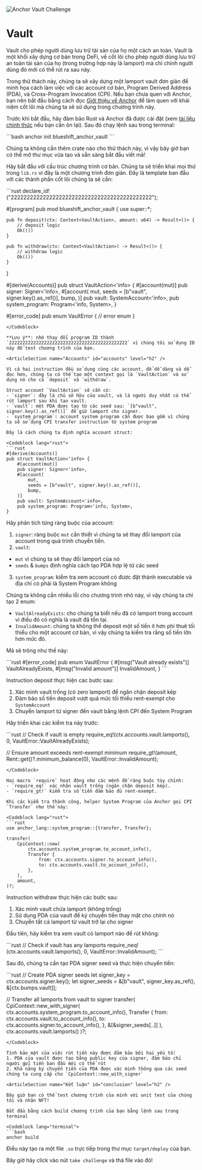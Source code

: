 
![Anchor Vault Challenge](/graphics/challenge-banners/anchor-vault.png)

# Vault

Vault cho phép người dùng lưu trữ tài sản của họ một cách an toàn. Vault là một khối xây dựng cơ bản trong DeFi, về cốt lõi cho phép người dùng lưu trữ an toàn tài sản của họ (trong trường hợp này là lamport) mà chỉ chính người dùng đó mới có thể rút ra sau này.

Trong thử thách này, chúng ta sẽ xây dựng một lamport vault đơn giản để minh họa cách làm việc với các account cơ bản, Program Derived Address (PDA), và Cross-Program Invocation (CPI). Nếu bạn chưa quen với Anchor, bạn nên bắt đầu bằng cách đọc [Giới thiệu về Anchor](/vi/courses/introduction-to-anchor) để làm quen với khái niệm cốt lõi mà chúng ta sẽ sử dụng trong chương trình này.

<ArticleSection name="Cài đặt" id="installation" level="h2" />

Trước khi bắt đầu, hãy đảm bảo Rust và Anchor đã được cài đặt (xem [tài liệu chính thức](https://www.anchor-lang.com/docs/installation) nếu bạn cần ôn lại). Sau đó chạy lệnh sau trong terminal:

<Codeblock lang="terminal">
```bash
anchor init blueshift_anchor_vault
```
</Codeblock>

Chúng ta không cần thêm crate nào cho thử thách này, vì vậy bây giờ bạn có thể mở thư mục vừa tạo và sẵn sàng bắt đầu viết mã!

<ArticleSection name="Template" id="template" level="h2" />

Hãy bắt đầu với cấu trúc chương trình cơ bản. Chúng ta sẽ triển khai mọi thứ trong `lib.rs` vì đây là một chương trình đơn giản. Đây là template ban đầu với các thành phần cốt lõi chúng ta sẽ cần:

<Codeblock lang="rust">
```rust
declare_id!("22222222222222222222222222222222222222222222");

#[program]
pub mod blueshift_anchor_vault {
    use super::*;

    pub fn deposit(ctx: Context<VaultAction>, amount: u64) -> Result<()> {
        // deposit logic
        Ok(())
    }

    pub fn withdraw(ctx: Context<VaultAction>) -> Result<()> {
        // withdraw logic
        Ok(())
    }
}

#[derive(Accounts)]
pub struct VaultAction<'info> {
    #[account(mut)]
    pub signer: Signer<'info>,
    #[account(
        mut,
        seeds = [b"vault", signer.key().as_ref()],
        bump,
    )]
    pub vault: SystemAccount<'info>,
    pub system_program: Program<'info, System>,
}

#[error_code]
pub enum VaultError {
    // error enum
}
```
</Codeblock>

**Lưu ý**: nhớ thay đổi program ID thành `22222222222222222222222222222222222222222222` vì chúng tôi sử dụng ID này để test chương trình của bạn.

<ArticleSection name="Accounts" id="accounts" level="h2" />

Vì cả hai instruction đều sử dụng cùng các account, để dễ dàng và dễ đọc hơn, chúng ta có thể tạo một context gọi là `VaultAction` và sử dụng nó cho cả `deposit` và `withdraw`.

Struct account `VaultAction` sẽ cần có:
- `signer`: đây là chủ sở hữu của vault, và là người duy nhất có thể rút lamport sau khi tạo vault.
- `vault`: một PDA được tạo từ các seed sau: `[b"vault", signer.key().as_ref()]` để giữ lamport cho signer.
- `system_program`: account system program cần được bao gồm vì chúng ta sẽ sử dụng CPI transfer instruction từ system program

Đây là cách chúng ta định nghĩa account struct:

<Codeblock lang="rust">
```rust
#[derive(Accounts)]
pub struct VaultAction<'info> {
    #[account(mut)]
    pub signer: Signer<'info>,
    #[account(
        mut,
        seeds = [b"vault", signer.key().as_ref()],
        bump,
    )]
    pub vault: SystemAccount<'info>,
    pub system_program: Program<'info, System>,
}
```
</Codeblock>

Hãy phân tích từng ràng buộc của account:

1. `signer`: ràng buộc `mut` cần thiết vì chúng ta sẽ thay đổi lamport của account trong quá trình chuyển tiền.
2. `vault`:
  - `mut` vì chúng ta sẽ thay đổi lamport của nó
  - `seeds` & `bumps` định nghĩa cách tạo PDA hợp lệ từ các seed
3. `system_program`: kiểm tra xem account có được đặt thành executable và địa chỉ có phải là System Program không

<ArticleSection name="Errors" id="errors" level="h2" />

Chúng ta không cần nhiều lỗi cho chương trình nhỏ này, vì vậy chúng ta chỉ tạo 2 enum:
- `VaultAlreadyExists`: cho chúng ta biết nếu đã có lamport trong account vì điều đó có nghĩa là vault đã tồn tại.
- `InvalidAmount`: chúng ta không thể deposit một số tiền ít hơn phí thuê tối thiểu cho một account cơ bản, vì vậy chúng ta kiểm tra rằng số tiền lớn hơn mức đó.

Mã sẽ trông như thế này:

<Codeblock lang="rust">
```rust
#[error_code]
pub enum VaultError {
    #[msg("Vault already exists")]
    VaultAlreadyExists,
    #[msg("Invalid amount")]
    InvalidAmount,
}
```
</Codeblock>

<ArticleSection name="Deposit" id="deposit" level="h2" />

Instruction deposit thực hiện các bước sau:
1. Xác minh vault trống (có zero lamport) để ngăn chặn deposit kép
2. Đảm bảo số tiền deposit vượt quá mức tối thiểu rent-exempt cho `SystemAccount`
3. Chuyển lamport từ signer đến vault bằng lệnh CPI đến System Program

Hãy triển khai các kiểm tra này trước:

<Codeblock lang="rust">
```rust
// Check if vault is empty
require_eq!(ctx.accounts.vault.lamports(), 0, VaultError::VaultAlreadyExists);

// Ensure amount exceeds rent-exempt minimum
require_gt!(amount, Rent::get()?.minimum_balance(0), VaultError::InvalidAmount);
```
</Codeblock>

Hai macro `require` hoạt động như các mệnh đề ràng buộc tùy chỉnh:
- `require_eq!` xác nhận vault trống (ngăn chặn deposit kép).
- `require_gt!` kiểm tra số tiền đảm bảo đủ rent-exempt.

Khi các kiểm tra thành công, helper System Program của Anchor gọi CPI `Transfer` như thế này:

<Codeblock lang="rust">
```rust
use anchor_lang::system_program::{transfer, Transfer};

transfer(
    CpiContext::new(
        ctx.accounts.system_program.to_account_info(),
        Transfer {
            from: ctx.accounts.signer.to_account_info(),
            to: ctx.accounts.vault.to_account_info(),
        },
    ),
    amount,
)?;
```
</Codeblock>

<ArticleSection name="Withdraw" id="withdraw" level="h2" />

Instruction withdraw thực hiện các bước sau:
1. Xác minh vault chứa lamport (không trống)
2. Sử dụng PDA của vault để ký chuyển tiền thay mặt cho chính nó
3. Chuyển tất cả lamport từ vault trở lại cho signer

Đầu tiên, hãy kiểm tra xem vault có lamport nào để rút không:

<Codeblock lang="rust">
```rust
// Check if vault has any lamports
require_neq!(ctx.accounts.vault.lamports(), 0, VaultError::InvalidAmount);
```
</Codeblock>

Sau đó, chúng ta cần tạo PDA signer seed và thực hiện chuyển tiền:

<Codeblock lang="rust">
```rust
// Create PDA signer seeds
let signer_key = ctx.accounts.signer.key();
let signer_seeds = &[b"vault", signer_key.as_ref(), &[ctx.bumps.vault]];

// Transfer all lamports from vault to signer
transfer(
    CpiContext::new_with_signer(
        ctx.accounts.system_program.to_account_info(),
        Transfer {
            from: ctx.accounts.vault.to_account_info(),
            to: ctx.accounts.signer.to_account_info(),
        },
        &[&signer_seeds[..]]
    ),
    ctx.accounts.vault.lamports()
)?;
```
</Codeblock>

Tính bảo mật của việc rút tiền này được đảm bảo bởi hai yếu tố:
1. PDA của vault được tạo bằng public key của signer, đảm bảo chỉ người gửi tiền ban đầu mới có thể rút
2. Khả năng ký chuyển tiền của PDA được xác minh thông qua các seed chúng ta cung cấp cho `CpiContext::new_with_signer`

<ArticleSection name="Kết luận" id="conclusion" level="h2" />

Bây giờ bạn có thể test chương trình của mình với unit test của chúng tôi và nhận NFT!

Bắt đầu bằng cách build chương trình của bạn bằng lệnh sau trong terminal

<Codeblock lang="terminal">
```bash
anchor build
```
</Codeblock>

Điều này tạo ra một file `.so` trực tiếp trong thư mục `target/deploy` của bạn.

Bây giờ hãy click vào nút `take challenge` và thả file vào đó!
